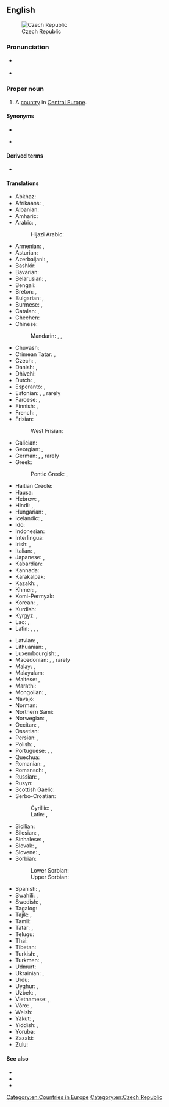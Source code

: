 ==English==
{{wikipedia}}
[[File:Ez-map.png|thumb|Czech Republic]]

===Pronunciation===
* {{a|UK|US}} {{IPA|/ˈtʃɛk ɹɪˈpʌblɪk/|lang=en}}
* {{audio|en-us-Czech Republic.ogg|Audio (US)|lang=en}}

===Proper noun===
{{en-proper noun|head=the [[Czech]] [[republic|Republic]]}}

# {{senseid|en|Q213}}A [[country]] in [[Central Europe]].

====Synonyms====
* {{l|en|Czechia}}
* {{l|en|CR}} {{qualifier|abbreviation}}

====Derived terms====
* {{l|en|CZE}}

====Translations====
{{trans-top|id=Q213|country in Central Europe}}
* Abkhaz: {{t|ab|Чехиа|sc=Cyrl}}
* Afrikaans: {{t|af|Tsjeggiese Republiek}}, {{t|af|Tsjeggië}}
* Albanian: {{t|sq|Çeke|f}}
* Amharic: {{t|am|ቼክ|sc=Ethi}}
* Arabic: {{t|ar|جُمْهُورِيَّة اَلتّْشِيك|f|tr=jumhūriyyat at-tšīk}}, {{t|ar|اَلتّْشِيك|f}}
*: Hijazi Arabic: {{t|acw|التشيك|tr=at-tšīk|sc=Arab}}
* Armenian: {{t|hy|Չեխիայի Հանրապետություն}}, {{t|hy|Չեխիա}}
* Asturian: {{t+|ast|Chequia|f}}
* Azerbaijani: {{t|az|Çex Respublikası}}, {{t+|az|Çexiya}}
* Bashkir: {{t|ba|Чехия|sc=Cyrl}}
* Bavarian: {{t|bar|Tschechei}}
* Belarusian: {{t|be|Чэ́шская рэспу́бліка|f}}, {{t|be|Чэ́хія|f}}
* Bengali: {{t|bn|চেক প্রজাতন্ত্র|sc=Beng}}
* Breton: {{t|br|Republik Tchek}}, {{t|br|Tchekia}}
* Bulgarian: {{t|bg|Че́шка репу́блика|f}}, {{t+|bg|Че́хия|f}}
* Burmese: {{t|my|ချက်သမ္မတ|sc=Mymr}}, {{t+|my|ချက်|sc=Mymr}}
* Catalan: {{t|ca|República Txeca|f}}, {{t+|ca|Txèquia|f}}
* Chechen: {{t|ce|Чехи}}
* Chinese:
*: Mandarin: {{t+|cmn|捷克共和國|sc=Hani}}, {{t+|cmn|捷克共和国|tr=Jiékè gònghéguó|sc=Hani}}, {{t+|cmn|捷克|tr=Jiékè|sc=Hani}}
* Chuvash: {{t|cv|Чех Республики|sc=Cyrl}}
* Crimean Tatar: {{t|crh|Çeh Cumhuriyeti}}, {{t|crh|Çehiya}}
* Czech: {{t+|cs|Česká republika|f}}, {{t+|cs|Česko|n}}
* Danish: {{t+|da|Tjekkiet}}, {{t|da|Den Tjekkiske Republik}}
* Dhivehi: {{t|dv|ޗެކް|sc=Thaa}}
* Dutch: {{t+|nl|Tsjechische Republiek}}, {{t+|nl|Tsjechië|n}}
* Esperanto: {{t|eo|Ĉeĥa Respubliko}}, {{t|eo|Ĉeĥio}}
* Estonian: {{t|et|Tšehhi Vabariik}}, {{t+|et|Tšehhi}}, rarely {{t|et|Tšehhimaa}}
* Faroese: {{t|fo|Kekska lýðveldið|n}}, {{t|fo|Kekkia|n}}
* Finnish: {{t+|fi|Tšekin tasavalta}}, {{t+|fi|Tšekki}}
* French: {{t+|fr|République tchèque|f}}, {{t+|fr|Tchéquie|f}}
* Frisian:
*: West Frisian: {{t|fy|Tsjechje}}
* Galician: {{t|gl|República Checa|f}}
* Georgian: {{t|ka|ჩეხეთის რესპუბლიკა|sc=Geor}}, {{t|ka|ჩეხეთი|sc=Geor}}
* German: {{t+|de|Tschechische Republik|f}}, {{t+|de|Tschechien|n}}, rarely {{t+|de|Tschechei|f}}
* Greek: {{t+|el|Τσεχία|f}}
*: Pontic Greek: {{t|pnt|Δημοκρατίαν τη Τσεχίας}}, {{t|pnt|Τσεχία}}
* Haitian Creole: {{t|ht|Repiblik Tcheki}}
* Hausa: {{t|ha|Jamhuriyar Cak}}
* Hebrew: {{t|he|צֶ'כְיָה|f|tr=Chekhia|sc=Hebr}}, {{t|he|הרפובליקה הצ׳כית|tr=ha-Repubeliqah ha-Cheikia|alt=הָרֶפּוּבְּלִיקָה הַצֵ'כִית}}
* Hindi: {{t|hi|चेक रिपब्लिक}}, {{t+|hi|चेक}}
* Hungarian: {{t+|hu|Cseh Köztársaság}}, {{t+|hu|Csehország}}
* Icelandic: {{t|is|Tékkneska lýðveldið|n}}, {{t+|is|Tékkland|n}}
* Ido: {{t+|io|Chekia}}
* Indonesian: {{t|id|Ceko}}
* Interlingua: {{t|ia|Republica Chec}}
* Irish: {{t|ga|Poblacht na Seice|f}}, {{t|ga|an t[[Seic]]|f}}
* Italian: {{t+|it|Repubblica Ceca|f}}, {{t+|it|Cechia|f}}
* Japanese: {{t|ja|チェコ共和国|tr=ちぇこきょうわこく, Cheko kyōwakoku}}, {{t+|ja|チェコ|tr=Cheko}}
* Kabardian: {{t|kbd|Чехиэ}}
* Kannada: {{t+|kn|ಜೆಕ್|sc=Knda}}
* Karakalpak: {{t|kaa|Shexiya}}
* Kazakh: {{t|kk|Чех Республикасы|sc=Cyrl}}, {{t|kk|Чехия|sc=Cyrl}}
* Khmer: {{t+|km|សាធារណរដ្ឋឆែក}}, {{t+|km|ឆែក}}
* Komi-Permyak: {{t|koi|Ческо}}
* Korean: {{t|ko|^체코 공화국}}, {{t|ko|^체코}}
* Kurdish: {{t|ku|Komara Çêkiyayê}}
* Kyrgyz: {{t|ky|Чех Республикасы|sc=Cyrl}}, {{t|ky|Чехия|sc=Cyrl}}
* Lao: {{t|lo|ສາທາລະນະລັດແຊັກ|sc=Laoo}}, {{t|lo|ເຊັກກີ|sc=Laoo}}
* Latin: {{t|la|Respublica Cecha|f}}, {{t|la|Cechia|f}}, {{t|la|Czechia|f}}, {{t|la|Tzechia|f}}
{{trans-mid}}
* Latvian: {{t|lv|Čehijas Republika|f}}, {{t+|lv|Čehija|f}}
* Lithuanian: {{t+|lt|Čekijos Respublika|f}}, {{t+|lt|Čekija|f}}
* Luxembourgish: {{t+|lb|Tschechesch Republik}}, {{t|lb|d'[[Tschechei]]|f}}
* Macedonian: {{t|mk|Че́шка Репу́блика|f|sc=Cyrl}}, {{t+|mk|Че́шка|f|sc=Cyrl}}, rarely {{t|mk|Че́хија|f|sc=Cyrl}}
* Malay: {{t|ms|Republik Czech}}, {{t|ms|Czech}}
* Malayalam: {{t|ml|ചെക്ക്‌|sc=Mlym}}
* Maltese: {{t|mt|ir-[[Repubblika Ċeka]]}}, {{t|mt|Ċekja|f}}
* Marathi: {{t|mr|चेक|tr=cek|sc=Deva}}
* Mongolian: {{t|mn|Бүгд Найрамдах Чех Улс|sc=Cyrl}}, {{t|mn|Чех улс|sc=Cyrl}}
* Navajo: {{t|nv|Chek bikéyah}}
* Norman: {{t|nrf|Républyique Tchèque|f}} {{qualifier|Jersey}}
* Northern Sami: {{t|se|Čeahkka}}
* Norwegian: {{t|no|Den tsjekkiske republikk}}, {{t+|no|Tsjekkia}}
* Occitan: {{t+|oc|Republica Chèca|f}}, {{t+|oc|Chequia|f}}
* Ossetian: {{t|os|Чехи|sc=Cyrl}}
* Persian: {{t+|fa|جمهوری چک|tr=jomhuri-ye ček|sc=fa-Arab}}, {{t+|fa|چک|tr=ček|sc=fa-Arab}}
* Polish: {{t+|pl|Republika Czeska|f}}, {{t+|pl|Czechy|p}}
* Portuguese: {{t+|pt|República Tcheca}}, {{t+|pt|Chéquia|f}}, {{t+|pt|Tchéquia|f}}
* Quechua: {{t|qu|Chiksuyu}}
* Romanian: {{t+|ro|Republica Cehă|f}}, {{t+|ro|Cehia|f}}
* Romansch: {{t|rm|Republica Tscheca|f}}, {{t|rm|Tschechia|f}}
* Russian: {{t|ru|Че́шская Респу́блика|f}}, {{t+|ru|Че́хия|f}}
* Rusyn: {{t|rue|Че́сько|n|sc=Cyrl}}
* Scottish Gaelic: {{t|gd|an t-[[Seic]]|f}}
* Serbo-Croatian:
*: Cyrillic: {{t|sh|Чешка Република|f|sc=Cyrl}}, {{t|sh|Чешка|f|sc=Cyrl}}
*: Latin: {{t|sh|Češka Republika|f}}, {{t+|sh|Češka|f}}
* Sicilian: {{t|scn|Ripùbblica Ceca|f}}
* Silesian: {{t|szl|Czesko Republika|f}}, {{t|szl|Czesko|n}}
* Sinhalese: {{t|si|චෙක් ජනරජය|sc=Sinh}}, {{t|si|චෙක්|sc=Sinh}}
* Slovak: {{t|sk|Česká republika|f}}, {{t+|sk|Česko|n}}
* Slovene: {{t|sl|Čéška Repúblika|f}}, {{t+|sl|Čéška|f}}
* Sorbian:
*: Lower Sorbian: {{t|dsb|Česka|f}}
*: Upper Sorbian: {{t|hsb|Čěska|f}}
* Spanish: {{t+|es|República Checa|f}}, {{t+|es|Chequia|f}}
* Swahili: {{t|sw|Jamhuri ya Ucheki}}, {{t|sw|Ucheki}}
* Swedish: {{t|sv|Tjeckiska republiken}}, {{t+|sv|Tjeckien}}
* Tagalog: {{t+|tl|Republikang Tseko}}
* Tajik: {{t|tg|Чех Ҷумҳурии|sc=Cyrl}}, {{t|tg|Чехия|sc=Cyrl}}
* Tamil: {{t|ta|செக்|sc=Taml}}
* Tatar: {{t|tt|Чехия Җөмһүрият|sc=Cyrl}}, {{t|tt|Чехия|sc=Cyrl}}
* Telugu: {{t|te|చెక్|sc=Telu}}
* Thai: {{t+|th|สาธารณรัฐเช็ก}}
* Tibetan: {{t|bo|ཅེ་ཁེ།|sc=Tibt}}
* Turkish: {{t+|tr|Çek Cumhuriyeti}}, {{t+|tr|Çekya}}
* Turkmen: {{t|tk|Çeh Republikasy}}, {{t|tk|Çehiýa}}
* Udmurt: {{t|udm|Чехия|sc=Cyrl}}
* Ukrainian: {{t|uk|Че́ська Респу́бліка|f}}, {{t+|uk|Че́хія|f}}
* Urdu: {{t|ur|چیک|tr=cek|sc=ur-Arab}}
* Uyghur: {{t|ug|چېخ جۇمھۇرىيەتى|sc=ug-Arab}}, {{t|ug|چېخ|sc=ug-Arab}}
* Uzbek: {{t|uz|Chex Respublikasi}}, {{t+|uz|Chexiya}}
* Vietnamese: {{t|vi|Cộng hòa Séc}}, {{t|vi|Séc}}
* Võro: {{t|vro|Tsehhi Vabariik'}}, {{t|vro|Tsehhi}}
* Welsh: {{t+|cy|Gweriniaeth Tsiec|alt=Y Weriniaeth Tsiec}}
* Yakut: {{t|sah|Чех Республиката|sc=Cyrl}}, {{t|sah|Чехия|sc=Cyrl}}
* Yiddish: {{t|yi|טשעכישע רעפּובליק|f}}, {{t|yi|טשעכײַ|f}}
* Yoruba: {{t|yo|Şẹ́ẹ́kì}}
* Zazaki: {{qualifier|Southern Zazaki}} {{t|zza|Çekıstan}}
* Zulu: {{t|zu|ITsheki}}
{{trans-bottom}}

====See also====
* {{l|en|Appendix:Place names in the Czech Republic}}
* {{list:countries of Europe/en}}{{topics|en|Countries in Europe}}
* {{l|en|Appendix:Countries of the world}}

[[Category:en:Countries in Europe]]
[[Category:en:Czech Republic]]
